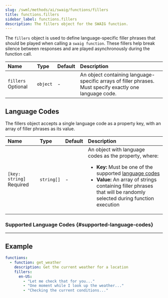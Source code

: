 ```yaml
---
slug: /swml/methods/ai/swaig/functions/fillers
title: functions.fillers
sidebar_label: functions.fillers
description: The fillers object for the SWAIG function.
---
```



The `fillers` object is used to define language-specific filler phrases that should be played when calling a `swaig function`. These fillers help break silence between responses and are played asynchronously during the function call.

| Name | Type | Default | Description |
|:-----|:-----|:--------|:------------|
| `fillers` <span className="optional-arg">Optional</span> | `object` | - | An object containing language-specific arrays of filler phrases. Must specify exactly one language code. |

## Language Codes

The fillers object accepts a single language code as a property key, with an array of filler phrases as its value.

| Name | Type | Default | Description |
|:-----|:-----|:--------|:------------|
| `[key: string]` <span className="required-arg">Required</span> | `string[]` | - | An object with language codes as the property, where:<ul><li>**Key:** Must be one of the supported [language codes](#supported-language-codes)</li><li>**Value:** An array of strings containing filler phrases that will be randomly selected during function execution</li></ul> |

### Supported Language Codes {#supported-language-codes}

<SupportedLanguageCodes />

---

## Example

```yaml andJSON
functions:
  - function: get_weather
    description: Get the current weather for a location
    fillers:
      en-US:
        - "Let me check that for you..."
        - "One moment while I look up the weather..."
        - "Checking the current conditions..."
```